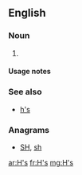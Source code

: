 ==English==

===Noun===
{{head|en|noun plural form}}

# {{plural of|H|lang=en}}

====Usage notes====
{{U:en:plurals of letters}}

===See also===
* [[h's]]

===Anagrams===
* [[SH#English|SH]], [[sh#English|sh]]

[[ar:H's]]
[[fr:H's]]
[[mg:H's]]